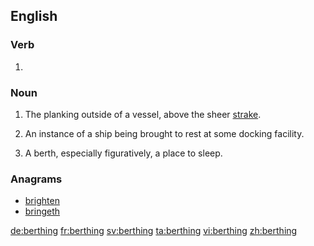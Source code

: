 ==English==

===Verb===
{{head|en|present participle}}

# {{present participle of|berth|lang=en|nocat=1}}

===Noun===
{{en-noun}}

# {{label|en|obsolete|nautical}} The planking outside of a vessel, above the sheer [[strake]].
# {{label|en|nautical}} An instance of a ship being brought to rest at some docking facility.
# A berth, especially figuratively, a place to sleep.

===Anagrams===
* [[brighten#English|brighten]]
* [[bringeth#English|bringeth]]

[[de:berthing]]
[[fr:berthing]]
[[sv:berthing]]
[[ta:berthing]]
[[vi:berthing]]
[[zh:berthing]]